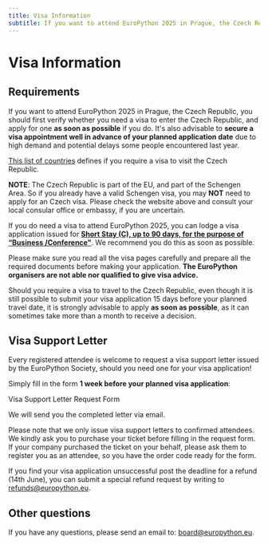 ```yaml
---
title: Visa Information
subtitle: If you want to attend EuroPython 2025 in Prague, the Czech Republic, you should first verify whether you need a visa to enter the Czech Republic, and apply for one as soon as possible if you do.
---
```


# Visa Information

## Requirements

If you want to attend EuroPython 2025 in Prague, the Czech Republic, you should first verify whether you need a visa to enter the Czech Republic, and apply for one **as soon as possible** if you do.  It's also advisable to **secure a visa appointment well in advance of your planned application date** due to high demand and potential delays some people encountered last year.

[This list of countries](https://www.mzv.cz/jnp/en/information_for_aliens/short_stay_visa/list_of_states_whose_citizens_are/index.html) defines if you require a visa to visit the Czech Republic.

**NOTE**: The Czech Republic is part of the EU, and part of the Schengen Area. So if you already have a valid Schengen visa, you may **NOT** need to apply for an Czech visa. Please check the website above and consult your local consular office or embassy, if you are uncertain.

If you do need a visa to attend EuroPython 2025, you can lodge a visa application issued for **[Short Stay (C), up to 90 days, for the purpose of “Business /Conference"](https://www.mzv.cz/jnp/en/information_for_aliens/short_stay_visa/conference.html)**. We recommend you do this as soon as possible.

Please make sure you read all the visa pages carefully and prepare all the required documents before making your application. **The EuroPython organisers are not able nor qualified to give visa advice.**

Should you require a visa to travel to the Czech Republic, even though it is still possible to submit your visa application 15 days before your planned travel date, it is strongly advisable to apply **as soon as possible**, as it can sometimes take more than a month to receive a decision.

## Visa Support Letter

Every registered attendee is welcome to request a visa support letter issued by the EuroPython Society, should you need one for your visa application!

Simply fill in the form **1 week before your planned visa application**:

<div style={{textAlign: "center"}}>
<ButtonLink href="https://forms.gle/fJPPgcKFccFmAe2g9"> Visa Support Letter Request Form</ButtonLink>
</div>

We will send you the completed letter via email.

Please note that we only issue visa support letters to confirmed attendees. We kindly ask you to purchase your ticket before filling in the request form. If your company purchased the ticket on your behalf, please ask them to register you as an attendee, so you have the order code ready for the form.

If you find your visa application unsuccessful post the deadline for a refund (14th June), you can submit a special refund request by writing to [refunds@europython.eu](mailto:refunds@europython.eu).

## Other questions

If you have any questions, please send an email to: [board@europython.eu](mailto:board@europython.eu).

